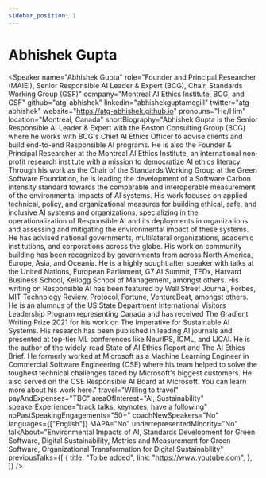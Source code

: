 ```yaml
---
sidebar_position: 1
---
```



# Abhishek Gupta

<Speaker
  name="Abhishek Gupta"
  role="Founder and Principal Researcher (MAIEI), Senior Responsible AI Leader & Expert (BCG), Chair, Standards Working Group (GSF)"
  company="Montreal AI Ethics Institute, BCG, and GSF"
  github="atg-abhishek"
  linkedin="abhishekguptamcgill"
  twitter="atg-abhishek"
  website="https://atg-abhishek.github.io"
  pronouns="He/Him"
  location="Montreal, Canada"
  shortBiography="Abhishek Gupta is the Senior Responsible AI Leader & Expert with the Boston Consulting Group (BCG) where he works with BCG's Chief AI Ethics Officer to advise clients and build end-to-end Responsible AI programs. He is also the Founder & Principal Researcher at the Montreal AI Ethics Institute, an international non-profit research institute with a mission to democratize AI ethics literacy. Through his work as the Chair of the Standards Working Group at the Green Software Foundation, he is leading the development of a Software Carbon Intensity standard towards the comparable and interoperable measurement of the environmental impacts of AI systems. 
His work focuses on applied technical, policy, and organizational measures for building ethical, safe, and inclusive AI systems and organizations, specializing in the operationalization of Responsible AI and its deployments in organizations and assessing and mitigating the environmental impact of these systems. He has advised national governments, multilateral organizations, academic institutions, and corporations across the globe. His work on community building has been recognized by governments from across North America, Europe, Asia, and Oceania. He is a highly sought after speaker with talks at the United Nations, European Parliament, G7 AI Summit, TEDx, Harvard Business School, Kellogg School of Management, amongst others. His writing on Responsible AI has been featured by Wall Street Journal, Forbes, MIT Technology Review, Protocol, Fortune, VentureBeat, amongst others. 
He is an alumnus of the US State Department International Visitors Leadership Program representing Canada and has received The Gradient Writing Prize 2021 for his work on The Imperative for Sustainable AI Systems. His research has been published in leading AI journals and presented at top-tier ML conferences like NeurIPS, ICML, and IJCAI. He is the author of the widely-read State of AI Ethics Report and The AI Ethics Brief. He formerly worked at Microsoft as a Machine Learning Engineer in Commercial Software Engineering (CSE) where his team helped to solve the toughest technical challenges faced by Microsoft's biggest customers. He also served on the CSE Responsible AI Board at Microsoft. You can learn more about his work here."
  travel="Willing to travel"
  payAndExpenses="TBC"
  areaOfInterest="AI, Sustainability"
  speakerExperience="track talks, keynotes, have a following"
  noPastSpeakingEngagements="50+"
  coachNewSpeakers="No"
  languages={["English"]}
  MAPA="No"
  underrepresentedMinority="No"
  talkAbout="Environmental Impacts of AI, Standards Development for Green Software, Digital Sustainability, Metrics and Measurement for Green Software, Organizational Transformation for Digital Sustainability"
  previousTalks={[
    {
      title: "To be added",
      link: "https://www.youtube.com",
    },
  ]}
/>
